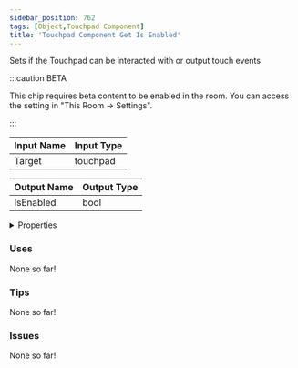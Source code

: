 ```yaml
---
sidebar_position: 762
tags: [Object,Touchpad Component]
title: 'Touchpad Component Get Is Enabled'
---
```


Sets if the Touchpad can be interacted with or output touch events

:::caution BETA

This chip requires beta content to be enabled in the room. You can access the setting in "This Room -> Settings".

:::


<EsbSvg />

| Input Name | Input Type |
|-----------|-----------|
| Target | touchpad |

| Output Name | Output Type |
|-----------|-----------|
| IsEnabled | bool |


<details>
  <summary>Properties</summary>
  <div>
    <div>
    <table>
      <thead>
        <tr>
          <th>Is beta required?</th>
          <th>✅</th>
        </tr>
        <tr>
          <th>Is this chip a trolling risk?</th>
          <th>❌</th>
        </tr>
        <tr>
          <th>Is this chip a role assignment risk?</th>
          <th>❌</th>
        </tr>
        <tr>
          <th>Chip UUID</th>
          <th>64ca9ac0-04a8-4460-afe5-64a927f1ca4a</th>
        </tr>
      </thead>
    </table>
    </div>
  </div>
</details>

### Uses

None so far!

### Tips

None so far!

### Issues

None so far!